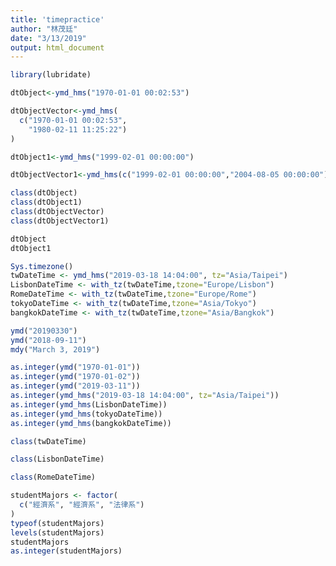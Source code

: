 ```yaml
---
title: 'timepractice'
author: "林茂廷"
date: "3/13/2019"
output: html_document
---
```


```r
library(lubridate)
```

```r
dtObject<-ymd_hms("1970-01-01 00:02:53") 
```

```r
dtObjectVector<-ymd_hms(
  c("1970-01-01 00:02:53",
    "1980-02-11 11:25:22")
)
```

```r
dtObject1<-ymd_hms("1999-02-01 00:00:00")
```

```r
dtObjectVector1<-ymd_hms(c("1999-02-01 00:00:00","2004-08-05 00:00:00"))
```

```r
class(dtObject)
class(dtObject1)
class(dtObjectVector)
class(dtObjectVector1)
```

```r
dtObject
dtObject1
```
```r
Sys.timezone()
twDateTime <- ymd_hms("2019-03-18 14:04:00", tz="Asia/Taipei")
LisbonDateTime <- with_tz(twDateTime,tzone="Europe/Lisbon")
RomeDateTime <- with_tz(twDateTime,tzone="Europe/Rome")
tokyoDateTime <- with_tz(twDateTime,tzone="Asia/Tokyo")
bangkokDateTime <- with_tz(twDateTime,tzone="Asia/Bangkok")
```
```r
ymd("20190330")
ymd("2018-09-11")
mdy("March 3, 2019")
```
```r
as.integer(ymd("1970-01-01"))
as.integer(ymd("1970-01-02"))
as.integer(ymd("2019-03-11"))
as.integer(ymd_hms("2019-03-18 14:04:00", tz="Asia/Taipei"))
as.integer(ymd_hms(LisbonDateTime))
as.integer(ymd_hms(tokyoDateTime))
as.integer(ymd_hms(bangkokDateTime))
```
```r
class(twDateTime)
```
```r
class(LisbonDateTime)
```
```r
class(RomeDateTime)
```
```r
studentMajors <- factor(
  c("經濟系", "經濟系", "法律系")
)
typeof(studentMajors)
levels(studentMajors)
studentMajors
as.integer(studentMajors)
```

